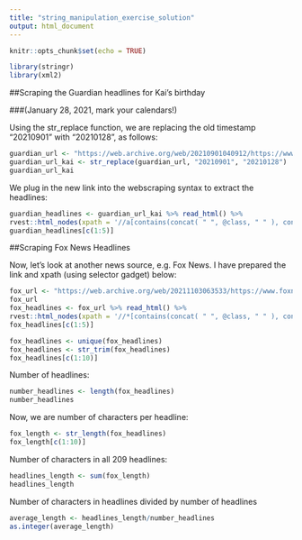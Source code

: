 ```yaml
---
title: "string_manipulation_exercise_solution"
output: html_document
---
```


```r
knitr::opts_chunk$set(echo = TRUE)
```

```r
library(stringr)
library(xml2)
```

##Scraping the Guardian headlines for Kai's birthday

###(January 28, 2021, mark your calendars!)

Using the str_replace function, we are replacing the old timestamp "20210901" with "20210128", as follows:

```r
guardian_url <- "https://web.archive.org/web/20210901040912/https://www.theguardian.com/international"
guardian_url_kai <- str_replace(guardian_url, "20210901", "20210128")
guardian_url_kai
```

We plug in the new link into the webscraping syntax to extract the headlines:

```r
guardian_headlines <- guardian_url_kai %>% read_html() %>% 
rvest::html_nodes(xpath = '//a[contains(concat( " ", @class, " " ), concat( " ", "js-headline-text", " " ))]') %>% rvest::html_text()
guardian_headlines[c(1:5)]
```
##Scraping Fox News Headlines

Now, let's look at another news source, e.g. Fox News. I have prepared the link and xpath (using selector gadget) below:

```r
fox_url <- "https://web.archive.org/web/20211103063533/https://www.foxnews.com/"
fox_url
fox_headlines <- fox_url %>% read_html() %>% 
rvest::html_nodes(xpath = '//*[contains(concat( " ", @class, " " ), concat( " ", "title", " " ))]') %>% rvest::html_text()
fox_headlines[c(1:5)]
```
```r
fox_headlines <- unique(fox_headlines)
fox_headlines <- str_trim(fox_headlines)
fox_headlines[c(1:10)]
```
Number of headlines:

```r
number_headlines <- length(fox_headlines)
number_headlines
```

Now, we are number of characters per headline:

```r
fox_length <- str_length(fox_headlines)
fox_length[c(1:10)]
```
Number of characters in all 209 headlines:

```r
headlines_length <- sum(fox_length)
headlines_length
```
Number of characters in headlines divided by number of headlines

```r
average_length <- headlines_length/number_headlines
as.integer(average_length)
```
